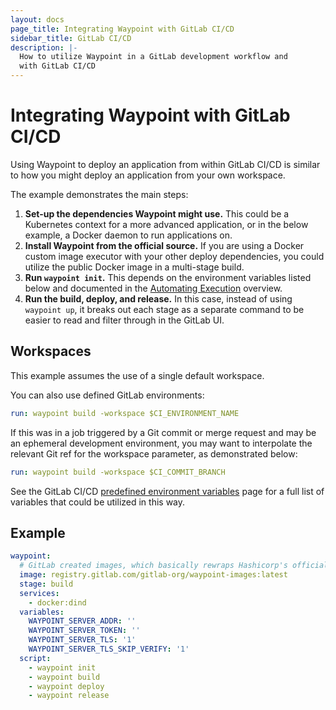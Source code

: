 ```yaml
---
layout: docs
page_title: Integrating Waypoint with GitLab CI/CD
sidebar_title: GitLab CI/CD
description: |-
  How to utilize Waypoint in a GitLab development workflow and
  with GitLab CI/CD
---
```


# Integrating Waypoint with GitLab CI/CD

Using Waypoint to deploy an application from within GitLab CI/CD is similar to how you might deploy an application from your own workspace.

The example demonstrates the main steps:

1. **Set-up the dependencies Waypoint might use.** This could be
   a Kubernetes context for a more advanced application, or in the
   below example, a Docker daemon to run applications on.
2. **Install Waypoint from the official source.** If you are
   using a Docker custom image executor with your other deploy
   dependencies, you could utilize the public Docker image in a multi-stage build.
3. **Run `waypoint init`.** This depends on the environment variables listed
   below and documented in the [Automating Execution](/docs/automating-execution#init)
   overview.
4. **Run the build, deploy, and release.** In this case, instead of using `waypoint up`,
   it breaks out each stage as a separate command to be easier to read and
   filter through in the GitLab UI.

## Workspaces

This example assumes the use of a single default workspace.

You can also use defined GitLab environments:

```yaml
run: waypoint build -workspace $CI_ENVIRONMENT_NAME
```

If this was in a job triggered by a Git commit or merge request and may be an ephemeral development environment, you may want to interpolate the relevant Git ref for the workspace parameter, as demonstrated below:

```yaml
run: waypoint build -workspace $CI_COMMIT_BRANCH
```

See the GitLab CI/CD [predefined environment variables](https://docs.gitlab.com/ee/ci/variables/predefined_variables.html) page for a full list of variables that could be utilized in this way.

## Example

```yaml
waypoint:
  # GitLab created images, which basically rewraps Hashicorp's officially released binaries and may not match Hashicorp's checksums, See https://gitlab.com/gitlab-org/waypoint-images for more details about what goes into the images.
  image: registry.gitlab.com/gitlab-org/waypoint-images:latest
  stage: build
  services:
    - docker:dind
  variables:
    WAYPOINT_SERVER_ADDR: ''
    WAYPOINT_SERVER_TOKEN: ''
    WAYPOINT_SERVER_TLS: '1'
    WAYPOINT_SERVER_TLS_SKIP_VERIFY: '1'
  script:
    - waypoint init
    - waypoint build
    - waypoint deploy
    - waypoint release
```
